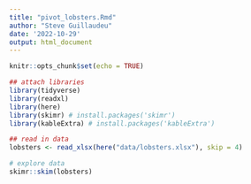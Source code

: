 ```yaml
---
title: "pivot_lobsters.Rmd"
author: "Steve Guillaudeu"
date: '2022-10-29'
output: html_document
---
```


```r
knitr::opts_chunk$set(echo = TRUE)

## attach libraries
library(tidyverse)
library(readxl)
library(here)
library(skimr) # install.packages('skimr')
library(kableExtra) # install.packages('kableExtra')

## read in data
lobsters <- read_xlsx(here("data/lobsters.xlsx"), skip = 4)

# explore data
skimr::skim(lobsters) 
```
